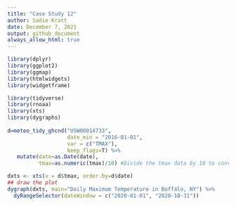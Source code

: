 ```yaml
---
title: "Case Study 12"
author: Sadie Kratt
date: December 7, 2021
output: github_document
always_allow_html: true
---
```

```r
library(dplyr)
library(ggplot2)
library(ggmap)
library(htmlwidgets)
library(widgetframe)
```

```r
library(tidyverse)
library(rnoaa)
library(xts)
library(dygraphs)
 
d=meteo_tidy_ghcnd("USW00014733",
                   date_min = "2016-01-01", 
                   var = c("TMAX"),
                   keep_flags=T) %>% 
   mutate(date=as.Date(date),
          tmax=as.numeric(tmax)/10) #Divide the tmax data by 10 to convert to degrees.
```

```r
dxts <- xts(x = d$tmax, order.by=d$date)
## draw the plot
dygraph(dxts, main="Daily Maximum Temperature in Buffalo, NY") %>%
  dyRangeSelector(dateWindow = c("2020-01-01", "2020-10-31")) 
```
